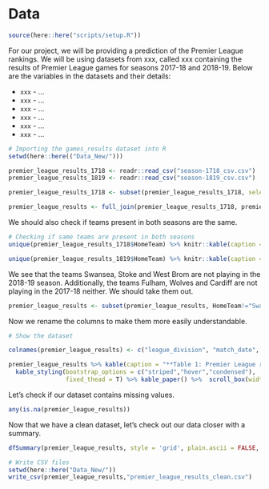 # Data

```r
source(here::here("scripts/setup.R"))
```
<div>
For our project, we will be providing a prediction of the Premier League rankings. We will be using datasets from xxx, called xxx containing the results of Premier League games for seasons 2017-18 and 2018-19. Below are the variables in the datasets and their details:
</div>
 + `xxx` - ...
 + `xxx` - ...
 + `xxx` - ...
 + `xxx` - ...
 + `xxx` - ...
 + `xxx` - ...


```r
# Importing the games_results dataset into R
setwd(here::here(("Data_New/")))

premier_league_results_1718 <- readr::read_csv("season-1718_csv.csv")
premier_league_results_1819 <- readr::read_csv("season-1819_csv.csv")

premier_league_results_1718 <- subset(premier_league_results_1718, select = -c(LBH,LBD,LBA) )

premier_league_results <- full_join(premier_league_results_1718, premier_league_results_1819, by = c("Div","Date","HomeTeam","AwayTeam","FTHG","FTAG","FTR","HTHG","HTAG","HTR","Referee","HS","AS","HST","AST","HF","AF","HC","AC","HY","AY","HR","AR","B365H","B365D","B365A","BWH","BWD","BWA","IWH","IWD","IWA","PSH","PSD","PSA","WHH","WHD","WHA","VCH","VCD","VCA","Bb1X2","BbMxH","BbAvH","BbMxD","BbAvD","BbMxA","BbAvA","BbOU","BbMx>2.5","BbAv>2.5","BbMx<2.5","BbAv<2.5","BbAH","BbAHh","BbMxAHH","BbAvAHH","BbMxAHA","BbAvAHA","PSCH","PSCD","PSCA"))
```

We should also check if teams present in both seasons are the same.

```r
# Checking if same teams are present in both seasons
unique(premier_league_results_1718$HomeTeam) %>% knitr::kable(caption = "**Table 2: Premier League Teams 2017-18**", col.names = "Teams") %>% kable_styling(bootstrap_options = c("striped","hover","condensed"), fixed_thead = T)

unique(premier_league_results_1819$HomeTeam) %>% knitr::kable(caption = "**Table 3: Premier League Teams 2018-19**", col.names = "Teams") %>% kable_styling(bootstrap_options = c("striped","hover","condensed"), fixed_thead = T)
```

We see that the teams Swansea, Stoke and West Brom are not playing in the 2018-19 season. Additionally, the teams Fulham, Wolves and Cardiff are not playing in the 2017-18 neither. We should take them out.

```r
premier_league_results <- subset(premier_league_results, HomeTeam!="Swansea" & HomeTeam!="Stoke" & HomeTeam!="West Brom" & HomeTeam!="Fulham" & HomeTeam!="Wolves" & HomeTeam!="Cardiff" & AwayTeam!="Swansea" & AwayTeam!="Stoke" & AwayTeam!="West Brom" & AwayTeam!="Fulham" & AwayTeam!="Wolves" & AwayTeam!="Cardiff")
```

Now we rename the columns to make them more easily understandable.

```r
# Show the dataset

colnames(premier_league_results) <- c("league_division", "match_date", "home_team", "away_team", "full_time_home_goals", "full_time_away_goals", "full_time_results", "half_time_home_goals", "half_time_away_goals", "half_time_results", "referee", "home_shots", "away_shots", "home_shots_ontarget", "away_shots_ontarget", "home_fouls", "away_fouls", "home_corners", "away_corners", "home_yellow_cards", "away_yellow_cards", "home_red_cards", "away_red_cards", "bet365_home_win_odds", "bet365_draw_odds", "bet365_away_win_odds", "bet&win_home_win_odds", "bet&win_draw_odds", "bet&win_away_win_odds", "interwetten_home_win_odds", "interwetten_draw_odds", "interwetten_away_win_odds", "pinnacle_home_win_odds", "pinnacle_draw_odds", "pinnacle_away_win_odds", "williamhill_home_win_odds", "williamhill_draw_odds", "williamhill_away_win_odds", "vcbet_home_win_odds", "vcbet_draw_odds", "vcbet_away_win_odds", "no_betbrain_bookmarkers_odds", "betbrain_max_home_win_odds", "betbrain_avg_home_win_odds", "betbrain_max_draw_odds", "betbrain_avg_draw_win_odds", "betbrain_max_away_win_odds", "betbrain_avg_away_win_odds", "no_betbrain_bookmarkers_goals", "betbrain_max_over_2.5goals", "betbrain_avg_over_2.5goals", "betbrain_max_under_2.5goals", "betbrain_avg_under_2.5goals", "no_betbrain_bookmarkers_asianhandicap", "betbrain_size_handicap", "betbrain_max_home_asianhandicap_odds", "betbrain_avg_home_asianhandicap_odds", "betbrain_max_away_asianhandicap_odds", "betbrain_avg_away_asianhandicap_odds", "PSCH", "PSCD", "PSCA")

premier_league_results %>% kable(caption = "**Table 1: Premier League results (seasons 2017-18 and 2018-2019)**") %>%
  kable_styling(bootstrap_options = c("striped","hover","condensed"),
                fixed_thead = T) %>% kable_paper() %>%  scroll_box(width = "100%", height = "320px")
```

Let's check if our dataset contains missing values.

```r
any(is.na(premier_league_results))
```

Now that we have a clean dataset, let's check out our data closer with a summary.
```r
dfSummary(premier_league_results, style = 'grid', plain.ascii = FALSE, tmp.img.dir = "/tmp")
```

```r
# Write CSV files
setwd(here::here("Data_New/"))
write_csv(premier_league_results,"premier_league_results_clean.csv")
```